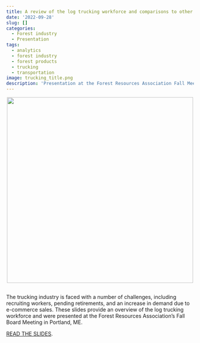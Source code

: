 ```yaml
---
title: A review of the log trucking workforce and comparisons to other industries
date: '2022-09-28'
slug: []
categories:
  - Forest industry
  - Presentation
tags:
  - analytics
  - forest industry
  - forest products
  - trucking
  - transportation
image: trucking_title.png
description: 'Presentation at the Forest Resources Association Fall Meeting.'
---
```



<center>

![](trucking_title.png){width=500px}
</center>

##
 
The trucking industry is faced with a number of challenges, including recruiting workers, pending retirements, and an increase in demand due to e-commerce sales. These slides provide an overview of the log trucking workforce and were presented at the Forest Resources Association's Fall Board Meeting in Portland, ME.

[READ THE SLIDES](https://docs.google.com/presentation/d/17Dv47PLyi_z2K-iMbJy282Q9TMx_A7_zhwUTr0Oe_DE/edit?usp=sharing). 